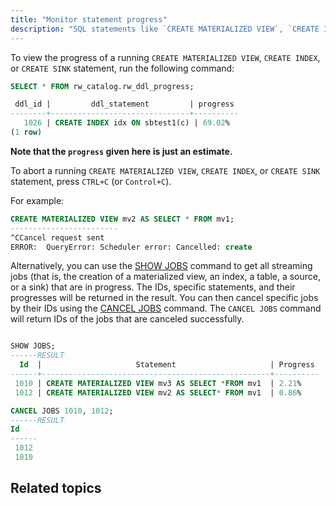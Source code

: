 ```yaml
---
title: "Monitor statement progress"
description: "SQL statements like `CREATE MATERIALIZED VIEW`, `CREATE INDEX`, or `CREATE SINK` might take a while to complete, because they may consume a lot of data. In RisingWave, you can view the progress of such a statement, and abort it if necessary."
---
```


To view the progress of a running `CREATE MATERIALIZED VIEW`, `CREATE INDEX`, or `CREATE SINK` statement, run the following command:

```sql
SELECT * FROM rw_catalog.rw_ddl_progress;

 ddl_id |         ddl_statement         | progress
--------+-------------------------------+----------
   1026 | CREATE INDEX idx ON sbtest1(c) | 69.02%
(1 row)

```

**Note that the `progress` given here is just an estimate.**

To abort a running `CREATE MATERIALIZED VIEW`, `CREATE INDEX`, or `CREATE SINK` statement, press `CTRL+C` (or `Control+C`).

For example:

```sql
CREATE MATERIALIZED VIEW mv2 AS SELECT * FROM mv1;
------------------------
^CCancel request sent
ERROR:  QueryError: Scheduler error: Cancelled: create
```

Alternatively, you can use the [SHOW JOBS](/docs/current/sql-show-jobs/) command to get all streaming jobs (that is, the creation of a materialized view, an index, a table, a source, or a sink) that are in progress. The IDs, specific statements, and their progresses will be returned in the result. You can then cancel specific jobs by their IDs using the [CANCEL JOBS](/docs/current/sql-cancel-jobs/) command. The `CANCEL JOBS` command will return IDs of the jobs that are canceled successfully.


```sql Show all jobs

SHOW JOBS;
------RESULT
  Id  |                     Statement                     | Progress
------+---------------------------------------------------+----------
 1010 | CREATE MATERIALIZED VIEW mv3 AS SELECT *FROM mv1  | 2.21%
 1012 | CREATE MATERIALIZED VIEW mv2 AS SELECT* FROM mv1  | 0.86%
```

```sql Cancel jobs
CANCEL JOBS 1010, 1012;
------RESULT
Id
------
 1012
 1010

```

## Related topics

<CardGroup cols={2}>
 <Card title="SHOW JOBS" icon="arrow-right" href="/docs/current/sql-show-jobs/" horizontal/>
  <Card title="CANCEL JOBS" icon="arrow-right" href="/docs/current/sql-cancel-jobs/" horizontal/>
</CardGroup>
